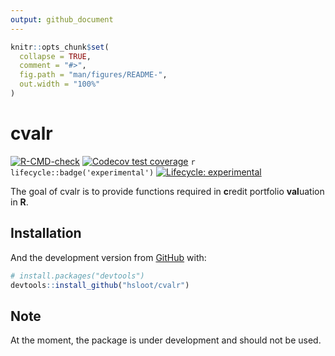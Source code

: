 ```yaml
---
output: github_document
---
```


<!-- README.md is generated from README.Rmd. Please edit that file -->

```r
knitr::opts_chunk$set(
  collapse = TRUE,
  comment = "#>",
  fig.path = "man/figures/README-",
  out.width = "100%"
)
```

# cvalr

<!-- badges: start -->
[![R-CMD-check](https://github.com/hsloot/cvalr/workflows/R-CMD-check/badge.svg)](https://github.com/hsloot/cvalr/actions)
[![Codecov test coverage](https://codecov.io/gh/hsloot/cvalr/branch/master/graph/badge.svg)](https://codecov.io/gh/hsloot/cvalr?branch=master)
`r lifecycle::badge('experimental')`
[![Lifecycle: experimental](https://img.shields.io/badge/lifecycle-experimental-orange.svg)](https://www.tidyverse.org/lifecycle/#experimental)
<!-- badges: end -->

The goal of cvalr is to provide functions required in **c**redit portfolio **val**uation in **R**.

## Installation

And the development version from [GitHub](https://github.com/) with:

``` r
# install.packages("devtools")
devtools::install_github("hsloot/cvalr")
```

## Note

At the moment, the package is under development and should not be used.
